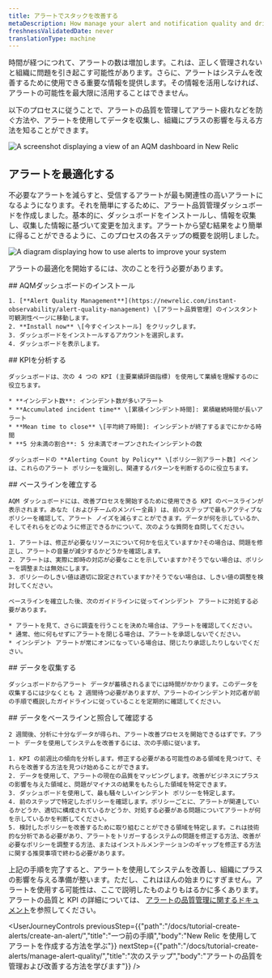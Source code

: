 ```yaml
---
title: アラートでスタックを改善する
metaDescription: How manage your alert and notification quality and drive positive impact for your organization
freshnessValidatedDate: never
translationType: machine
---
```




時間が経つにつれて、アラートの数は増加します。これは、正しく管理されないと組織に問題を引き起こす可能性があります。さらに、アラートはシステムを改善するために使用できる重要な情報を提供します。その情報を活用しなければ、アラートの可能性を最大限に活用することはできません。

以下のプロセスに従うことで、アラートの品質を管理してアラート疲れなどを防ぐ方法や、アラートを使用してデータを収集し、組織にプラスの影響を与える方法を知ることができます。

<img
  title="AQM dashboard"
  alt="A screenshot displaying a view of an AQM dashboard in New Relic"
  src={AQMdash}
/>

## アラートを最適化する

不必要なアラートを減らすと、受信するアラートが最も関連性の高いアラートになるようになります。それを簡単にするために、アラート品質管理ダッシュボードを作成しました。基本的に、ダッシュボードをインストールし、情報を収集し、収集した情報に基づいて変更を加えます。アラートから望む結果をより簡単に得ることができるように、このプロセスの各ステップの概要を説明しました。

<img
  title="Alert improvement flow"
  alt="A diagram displaying how to use alerts to improve your system"
  src={AQMflow}
/>

アラートの最適化を開始するには、次のことを行う必要があります。

<Steps>
  <Step>
    ## AQMダッシュボードのインストール

    1. [**Alert Quality Management**](https://newrelic.com/instant-observability/alert-quality-management) \[アラート品質管理] のインスタント可観測性ページに移動します。
    2. **Install now** \[今すぐインストール] をクリックします。
    3. ダッシュボードをインストールするアカウントを選択します。
    4. ダッシュボードを表示します。
  </Step>

  <Step>
    ## KPIを分析する

    ダッシュボードは、次の 4 つの KPI (主要業績評価指標) を使用して業績を理解するのに役立ちます。

    * **インシデント数**: インシデント数が多いアラート
    * **Accumulated incident time** \[累積インシデント時間]: 累積継続時間が長いアラート
    * **Mean time to close** \[平均終了時間]: インシデントが終了するまでにかかる時間
    * **5 分未満の割合**: 5 分未満でオープンされたインシデントの数

    ダッシュボードの **Alerting Count by Policy** \[ポリシー別アラート数] ペインは、これらのアラート ポリシーを識別し、関連するパターンを判断するのに役立ちます。
  </Step>

  <Step>
    ## ベースラインを確立する

    AQM ダッシュボードには、改善プロセスを開始するために使用できる KPI のベースラインが表示されます。あなた (およびチームのメンバー全員) は、前のステップで最もアクティブなポリシーを確認して、アラート ノイズを減らすことができます。データが何を示しているか、そしてそれらをどのように修正できるかについて、次のような質問を自問してください。

    1. アラートは、修正が必要なリソースについて何かを伝えていますか?その場合は、問題を修正し、アラートの音量が減少するかどうかを確認します。
    2. アラートは、実際に即時の対応が必要なことを示していますか?そうでない場合は、ポリシーを調整または無効にします。
    3. ポリシーのしきい値は適切に設定されていますか?そうでない場合は、しきい値の調整を検討してください。

    ベースラインを確立した後、次のガイドラインに従ってインシデント アラートに対処する必要があります。

    * アラートを見て、さらに調査を行うことを決めた場合は、アラートを確認してください。
    * 通常、他に何もせずにアラートを閉じる場合は、アラートを承認しないでください。
    * インシデント アラートが常にオンになっている場合は、閉じたり承認したりしないでください。
  </Step>

  <Step>
    ## データを収集する

    ダッシュボードからアラート データが蓄積されるまでには時間がかかります。このデータを収集するには少なくとも 2 週間待つ必要がありますが、アラートのインシデント対応者が前の手順で概説したガイドラインに従っていることを定期的に確認してください。
  </Step>

  <Step>
    ## データをベースラインと照合して確認する

    2 週間後、分析に十分なデータが得られ、アラート改善プロセスを開始できるはずです。アラート データを使用してシステムを改善するには、次の手順に従います。

    1. KPI の前週比の傾向を分析します。修正する必要がある可能性のある領域を見つけて、それらを改善する方法を見つけ始めることができます。
    2. データを使用して、アラートの現在の品質をマッピングします。改善がビジネスにプラスの影響を与えた領域と、問題がマイナスの結果をもたらした領域を特定できます。
    3. ダッシュボードを使用して、最も騒々しいインシデント ポリシーを特定します。
    4. 前のステップで特定したポリシーを確認します。ポリシーごとに、アラートが関連しているかどうか、適切に構成されているかどうか、対処する必要がある問題についてアラートが何を示しているかを判断してください。
    5. 検討したポリシーを改善するために取り組むことができる領域を特定します。これは技術的な分析である必要があり、アラートをトリガーするシステムの問題を修正する方法、改善が必要なポリシーを調整する方法、またはインストルメンテーションのギャップを修正する方法に関する推奨事項で終わる必要があります。
  </Step>
</Steps>

上記の手順を完了すると、アラートを使用してシステムを改善し、組織にプラスの影響を与える準備が整います。ただし、これはほんの始まりにすぎません。アラートを使用する可能性は、ここで説明したものよりもはるかに多くあります。アラートの品質と KPI の詳細については、 [アラートの品質管理に関するドキュメント](/docs/new-relic-solutions/observability-maturity/uptime-performance-reliability/alert-quality-management-guide/#perform-enablement-one)を参照してください。

<UserJourneyControls
  previousStep={{"path":"/docs/tutorial-create-alerts/create-an-alert/","title":"一つ前の手順","body":"New Relic を使用してアラートを作成する方法を学ぶ"}}
  nextStep={{"path":"/docs/tutorial-create-alerts/manage-alert-quality/","title":"次のステップ","body":"アラートの品質を管理および改善する方法を学びます"}}
/>